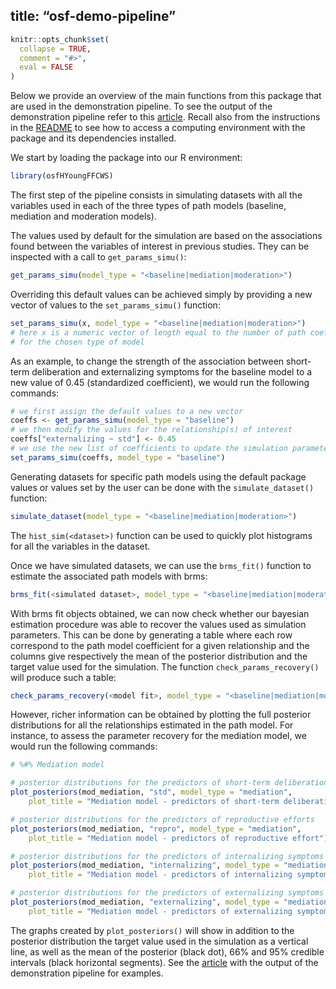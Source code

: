 
title: "osf-demo-pipeline"
---

```r
knitr::opts_chunk$set(
  collapse = TRUE,
  comment = "#>",
  eval = FALSE
)
```

Below we provide an overview of the main functions from this package that are
used in the demonstration pipeline. To see the output of the demonstration
pipeline refer to this
[article](https://hugomell.github.io/osfHYoungFFCWS/articles/Data-simulation-and-parameter-recovery-with-brms.html).
Recall also from the instructions in the
[README](https://hugomell.github.io/osfHYoungFFCWS/)
to see how to access a computing environment with the package and its
dependencies installed.

We start by loading the package into our R environment:

```r
library(osfHYoungFFCWS)
```

The first step of the pipeline consists in simulating datasets with all the
variables used in each of the three types of path models (baseline, mediation
and moderation models).

The values used by default for the simulation are based on the associations
found between the variables of interest in previous studies. They can be
inspected with a call to `get_params_simu()`:

```r
get_params_simu(model_type = "<baseline|mediation|moderation>")
```

Overriding this default values can be achieved simply by providing a new
vector of values to the `set_params_simu()` function:

```r
set_params_simu(x, model_type = "<baseline|mediation|moderation>")
# here x is a numeric vector of length equal to the number of path coefficients
# for the chosen type of model 
```

As an example, to change the strength of the association between short-term
deliberation and externalizing symptoms for the baseline model to a new value
of 0.45 (standardized coefficient), we would run the following commands:

```r
# we first assign the default values to a new vector
coeffs <- get_params_simu(model_type = "baseline")
# we then modify the values for the relationship(s) of interest
coeffs["externalizing ~ std"] <- 0.45
# we use the new list of coefficients to update the simulation parameters
set_params_simu(coeffs, model_type = "baseline")
```

Generating datasets for specific path models using the default package values
or values set by the user can be done with the `simulate_dataset()` function:

```r
simulate_dataset(model_type = "<baseline|mediation|moderation>")
```

The `hist_sim(<dataset>)` function can be used to quickly plot histograms for all the
variables in the dataset.

Once we have simulated datasets, we can use the `brms_fit()` function to
estimate the associated path models with brms:

```r
brms_fit(<simulated dataset>, model_type = "<baseline|mediation|moderation>")
```

With brms fit objects obtained, we can now check whether our bayesian estimation
procedure was able to recover the values used as simulation parameters. This can
be done by generating a table where each row correspond to the path model
coefficient for a given relationship and the columns give respectively the
mean of the posterior distribution and the target value used for the
simulation. The function `check_params_recovery()` will produce such a table:

```r
check_params_recovery(<model fit>, model_type = "<baseline|mediation|moderation>") |>
```

However, richer information can be obtained by plotting the full posterior
distributions for all the relationships estimated in the path model. For
instance, to assess the parameter recovery for the mediation model, we would
run the following commands:

```r
# %#% Mediation model

# posterior distributions for the predictors of short-term deliberation
plot_posteriors(mod_mediation, "std", model_type = "mediation",
    plot_title = "Mediation model - predictors of short-term deliberation")

# posterior distributions for the predictors of reproductive efforts
plot_posteriors(mod_mediation, "repro", model_type = "mediation",
    plot_title = "Mediation model - predictors of reproductive effort")

# posterior distributions for the predictors of internalizing symptoms
plot_posteriors(mod_mediation, "internalizing", model_type = "mediation",
    plot_title = "Mediation model - predictors of internalizing symptoms")

# posterior distributions for the predictors of externalizing symptoms
plot_posteriors(mod_mediation, "externalizing", model_type = "mediation",
    plot_title = "Mediation model - predictors of externalizing symptoms")
```

The graphs created by `plot_posteriors()` will show in addition to the
posterior distribution the target value used in the simulation as a vertical
line, as well as the mean of the posterior (black dot), 66% and 95% credible
intervals (black horizontal segments). See the
[article](https://hugomell.github.io/osfHYoungFFCWS/articles/Data-simulation-and-parameter-recovery-with-brms.html)
with the output of the demonstration pipeline for examples.

